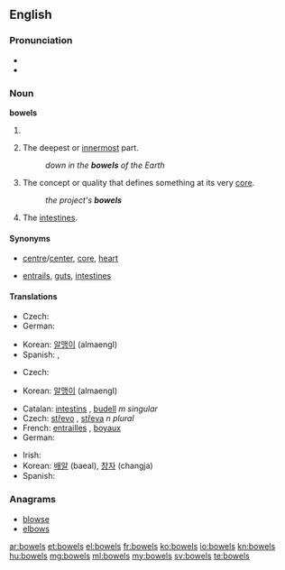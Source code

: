 ==English==

===Pronunciation===
* {{audio|en-us-bowels.ogg|Audio (US)}}
* {{rhymes|aʊəlz}}

===Noun===
'''bowels'''

# {{plural of|bowel}}
# {{plural only}} The deepest or [[innermost]] part.
#: ''down in the '''bowels''' of the Earth''
# {{plural only}} The concept or quality that defines something at its very [[core]].
#: ''the project's '''bowels'''''
# {{plural only}} The [[intestines]].

====Synonyms====
* {{sense|deepest or innermost part}} [[centre]]/[[center]], [[core]], [[heart]]
* {{sense|intestines}} [[entrails]], [[gut]]s, [[intestine]]s

====Translations====
{{trans-top|deepest or innermost part}}
* Czech: {{t-|cs|nitro|f}}
* German: {{t+|de|Tiefen|f}}
{{trans-mid}}
* Korean: [[알맹이]] (almaengI)
* Spanish: {{t-|es|profundidades|f-p}}, {{t-|es|entrañas|p}}
{{trans-bottom}}

{{trans-top|concept or quality that defines something at its very core}}
* Czech: {{t+|cs|jádro|n}}
{{trans-mid}}
* Korean: [[알맹이]] (almaengI)
{{trans-bottom}}

{{trans-top|intestines}}
* Catalan: [[intestins]] {{m|p}}, [[budell]] ''m singular''
* Czech: [[střevo]] {{n}}, [[střeva]] ''n plural''
* French: [[entrailles]] {{f|p}}, [[boyaux]] {{m|p}}
* German: {{t+|de|Gedärme|f}}
{{trans-mid}}
* Irish: {{t-|ga|inní|m-p}}
* Korean: [[배알]] (baeal), [[창자]] (changja)
* Spanish: {{t-|es|intestinos|m}}
{{trans-bottom}}

===Anagrams===
* [[blowse#English|blowse]]
* [[elbows#English|elbows]]

[[ar:bowels]]
[[et:bowels]]
[[el:bowels]]
[[fr:bowels]]
[[ko:bowels]]
[[io:bowels]]
[[kn:bowels]]
[[hu:bowels]]
[[mg:bowels]]
[[ml:bowels]]
[[my:bowels]]
[[sv:bowels]]
[[te:bowels]]